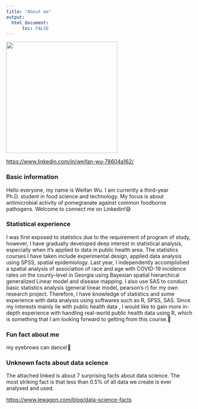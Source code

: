 ---
title: "About me"
output: 
  html_document:
      toc: FALSE
---

![](picture.png){fig-align="center" width="300"}

[https://www.linkedin.com/in/weifan-wu-78604a162/](https://www.linkedin.com/in/weifan-wu-78604a162/){style="blue"}

### **Basic information**

Hello everyone, my name is Weifan Wu. I am currently a third-year Ph.D. student in food science and technology. My focus is about antimicrobial activity of pomegranate against common foodborne pathogens. Welcome to connect me on Linkedin!😄

### **Statistical experience**

I was first exposed to statistics due to the requirement of program of study, however, I have gradually developed deep interest in statistical analysis, especially when it's applied to data in public health area. The statistics courses I have taken include experimental design, applied data analysis using SPSS, spatial epidemiology. Last year, I independently accomplished a spatial analysis of association of race and age with COVID-19 incidence rates on the county-level in Georgia using Bayesian spatial hierarchical generalized Linear model and disease mapping. I also use SAS to conduct basic statistics analysis (general linear model, pearson's r) for my own research project. Therefore, I have knowledge of statistics and some experience with data analysis using softwares such as R, SPSS, SAS. Since my interests mainly lie with public health data , I would like to gain more in-depth experience with handling real-world public health data using R, which is something that I am looking forward to getting from this course.🥳

### **Fun fact about me**

my eyebrows can dance!🤣

### **Unknown facts about data science**

The attached linked is about 7 surprising facts about data science. The most striking fact is that less than 0.5% of all data we create is ever analysed and used.

<https://www.lewagon.com/blog/data-science-facts>
